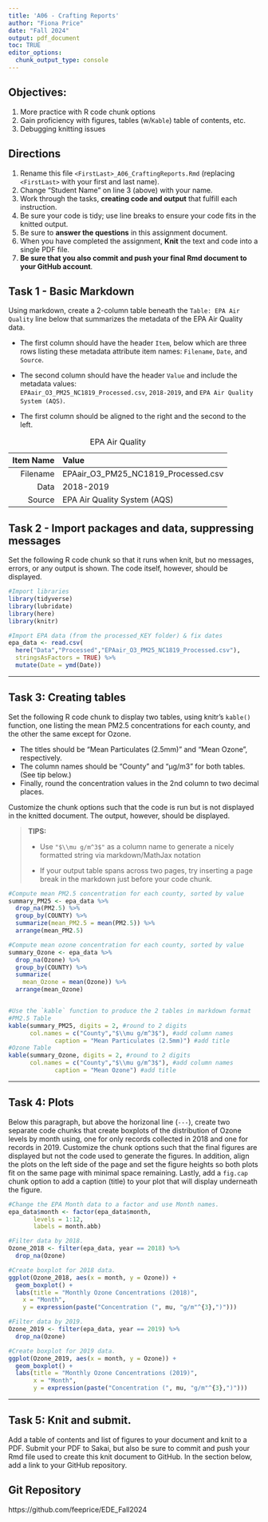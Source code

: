 ```yaml
---
title: 'A06 - Crafting Reports'
author: "Fiona Price" 
date: "Fall 2024"
output: pdf_document
toc: TRUE 
editor_options: 
  chunk_output_type: console
---
```


\listoffigures

## Objectives:

1.  More practice with R code chunk options
2.  Gain proficiency with figures, tables (w/`Kable`) table of contents, etc.
3.  Debugging knitting issues

## Directions

1.  Rename this file `<FirstLast>_A06_CraftingReports.Rmd` (replacing `<FirstLast>` with your first and last name).
2.  Change "Student Name" on line 3 (above) with your name.
3.  Work through the tasks, **creating code and output** that fulfill each instruction.
4.  Be sure your code is tidy; use line breaks to ensure your code fits in the knitted output.
5.  Be sure to **answer the questions** in this assignment document.
6.  When you have completed the assignment, **Knit** the text and code into a single PDF file.
7.  **Be sure that you also commit and push your final Rmd document to your GitHub account**.

## Task 1 - Basic Markdown

Using markdown, create a 2-column table beneath the `Table: EPA Air Quality` line below that summarizes the metadata of the EPA Air Quality data.

-   The first column should have the header `Item`, below which are three rows listing these metadata attribute item names: `Filename`, `Date`, and `Source`.

-   The second column should have the header `Value` and include the metadata values:   
`EPAair_O3_PM25_NC1819_Processed.csv`, `2018-2019`, and `EPA Air Quality System (AQS)`.

-   The first column should be aligned to the right and the second to the left.

:EPA Air Quality

|Item Name | Value                               |
|---------:|:------------------------------------|
| Filename | EPAair_O3_PM25_NC1819_Processed.csv |
|     Data | 2018-2019                           |
|   Source | EPA Air Quality System (AQS)        |

## Task 2 - Import packages and data, suppressing messages

Set the following R code chunk so that it runs when knit, but no messages, errors, or any output is shown. The code itself, however, should be displayed.

```r
#Import libraries
library(tidyverse)
library(lubridate)
library(here)
library(knitr)

#Import EPA data (from the processed_KEY folder) & fix dates
epa_data <- read.csv(
  here("Data","Processed","EPAair_O3_PM25_NC1819_Processed.csv"),
  stringsAsFactors = TRUE) %>% 
  mutate(Date = ymd(Date))
```

------------------------------------------------------------------------

## Task 3: Creating tables

Set the following R code chunk to display two tables, using knitr's `kable()` function, one listing the mean PM2.5 concentrations for each county, and the other the same except for Ozone.

-   The titles should be "Mean Particulates (2.5mm)" and "Mean Ozone", respectively.
-   The column names should be "County" and "µg/m3" for both tables. (See tip below.)
-   Finally, round the concentration values in the 2nd column to two decimal places.

Customize the chunk options such that the code is run but is not displayed in the knitted document. The output, however, should be displayed.

> **TIPS:**
>
> -   Use `"$\\mu g/m^3$"` as a column name to generate a nicely formatted string via markdown/MathJax notation
>
> -   If your output table spans across two pages, try inserting a page break in the markdown just before your code chunk.

```r
#Compute mean PM2.5 concentration for each county, sorted by value
summary_PM25 <- epa_data %>% 
  drop_na(PM2.5) %>% 
  group_by(COUNTY) %>% 
  summarize(mean_PM2.5 = mean(PM2.5)) %>% 
  arrange(mean_PM2.5) 

#Compute mean ozone concentration for each county, sorted by value
summary_Ozone <- epa_data %>% 
  drop_na(Ozone) %>% 
  group_by(COUNTY) %>% 
  summarize(
    mean_Ozone = mean(Ozone)) %>% 
  arrange(mean_Ozone)


#Use the `kable` function to produce the 2 tables in markdown format
#PM2.5 Table
kable(summary_PM25, digits = 2, #round to 2 digits
      col.names = c("County","$\\mu g/m^3$"), #add column names 
             caption = "Mean Particulates (2.5mm)") #add title
#Ozone Table 
kable(summary_Ozone, digits = 2, #round to 2 digits
      col.names = c("County","$\\mu g/m^3$"), #add column names 
             caption = "Mean Ozone") #add title

```

------------------------------------------------------------------------

## Task 4: Plots

Below this paragraph, but above the horizonal line (`---`), create two separate code chunks that create boxplots of the distribution of Ozone levels by month using, one for only records collected in 2018 and one for records in 2019. Customize the chunk options such that the final figures are displayed but not the code used to generate the figures. In addition, align the plots on the left side of the page and set the figure heights so both plots fit on the same page with minimal space remaining. Lastly, add a `fig.cap` chunk option to add a caption (title) to your plot that will display underneath the figure.

```r
#Change the EPA Month data to a factor and use Month names. 
epa_data$month <- factor(epa_data$month, 
       levels = 1:12,
       labels = month.abb)

#Filter data by 2018.
Ozone_2018 <- filter(epa_data, year == 2018) %>% 
  drop_na(Ozone)

#Create boxplot for 2018 data.
ggplot(Ozone_2018, aes(x = month, y = Ozone)) +
  geom_boxplot() +
  labs(title = "Monthly Ozone Concentrations (2018)",
    x = "Month",
    y = expression(paste("Concentration (", mu, "g/m"^{3},")")))
```

```r
#Filter data by 2019. 
Ozone_2019 <- filter(epa_data, year == 2019) %>% 
  drop_na(Ozone)

#Create boxplot for 2019 data.
ggplot(Ozone_2019, aes(x = month, y = Ozone)) +
  geom_boxplot() +
  labs(title = "Monthly Ozone Concentrations (2019)",
       x = "Month",
       y = expression(paste("Concentration (", mu, "g/m"^{3},")")))

```

------------------------------------------------------------------------

\newpage

## Task 5: Knit and submit.

Add a table of contents and list of figures to your document and knit to a PDF. Submit your PDF to Sakai, but also be sure to commit and push your Rmd file used to create this knit document to GitHub. In the section below, add a link to your GitHub repository.

## Git Repository
https://github.com/feeprice/EDE_Fall2024
